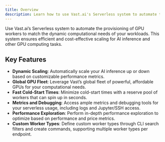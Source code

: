 ```yaml
---
title: Overview
description: Learn how to use Vast.ai's Serverless system to automate the provisioning of GPU workers to match the dynamic computational needs of your workloads.
---
```


Use Vast.ai’s Serverless system to automate the provisioning of GPU workers to match the dynamic computational needs of your workloads. This system ensures efficient and cost-effective scaling for AI inference and other GPU computing tasks.

## Key Features

- **Dynamic Scaling**: Automatically scale your AI inference up or down based on customizable performance metrics.
- **Global GPU Fleet**: Leverage Vast’s global fleet of powerful, affordable GPUs for your computational needs.
- **Fast Cold-Start Times**: Minimize cold-start times with a reserve pool of workers that can spin up in seconds.
- **Metrics and Debugging**: Access ample metrics and debugging tools for your serverless usage, including logs and Jupyter/SSH access.
- **Performance Exploration**: Perform in-depth performance exploration to optimize based on performance and price metrics.
- **Custom Worker Types**: Define custom worker types through CLI search filters and create commands, supporting multiple worker types per endpoint.

